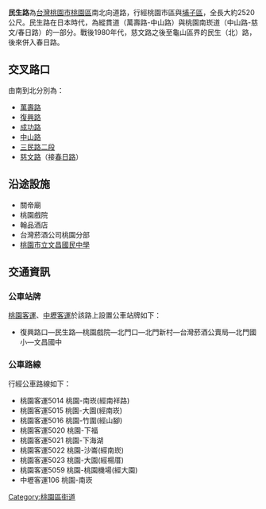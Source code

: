 {{Infobox TwRoad2|
|bgcolorh=darkgreen
|colorh=white
|code=
|name=民生路
|enname=Min-shen Road
|level=一般道路
|length=2.52
|sec=
|lastext=
|line=
|start=[[萬壽路_(桃園市)|萬壽路]]
|end=[[慈文路|慈文路]]
|junc=[[萬壽路_(桃園市)|萬壽路三段]]、[[復興路_(桃園區)|復興路]]<br/>[[成功路_(桃園區)|成功路二段]]、[[中山路_(桃園區)|中山路]]<br/>[[三民路_(桃園區)|三民路二段]]、[[慈文路|慈文路]]
|img=由鴻福寺看桃園市桃園區民生路.jpg
|cap=由[[鴻福寺|鴻福寺]]看民生路
|size=220px
|left=萬壽路
|right=慈文路
|leftlink=萬壽路 (桃園市)
|leftdirection=S
|rightlink=慈文路
|rightdirection=N
|SN=
|SNtype=
|SNNum=
|SN2=
|SN2type=
|SN2Num=
|SN3=
|SN3type=
|SN3Num=
}}

'''民生路'''為[[台灣|台灣]][[桃園市|桃園市]][[桃園區|桃園區]]南北向道路，行經桃園市區與[[埔子區|埔子區]]，全長大約2520公尺。民生路在日本時代，為縱貫道（萬壽路-中山路）與桃園南崁道（中山路-慈文/春日路）的一部分。戰後1980年代，慈文路之後至龜山區界的民生（北）路，後來併入春日路。

== 交叉路口 ==
由南到北分別為：
*[[萬壽路_(桃園市)|萬壽路]]
*[[復興路_(桃園區)|復興路]]
*[[成功路_(桃園區)|成功路]]
*[[中山路_(桃園區)|中山路]]
*[[三民路_(桃園區)|三民路二段]]
*[[慈文路|慈文路]]（接[[春日路|春日路]]）

== 沿途設施 ==
*關帝廟
*桃園戲院
*翰品酒店
*台灣菸酒公司桃園分部
*[[桃園市立文昌國民中學|桃園市立文昌國民中學]]

== 交通資訊 ==

=== 公車站牌 ===
[[桃園客運|桃園客運]]、[[中壢客運|中壢客運]]於該路上設置公車站牌如下：
*復興路口—民生路—桃園戲院—北門口—北門新村—台灣菸酒公賣局—北門國小—文昌國中

=== 公車路線 ===
行經公車路線如下：
*桃園客運5014 桃園-南崁(經南祥路)
*桃園客運5015 桃園-大園(經南崁)
*桃園客運5016 桃園-竹圍(經山腳)
*桃園客運5020 桃園-下福
*桃園客運5021 桃園-下海湖
*桃園客運5022 桃園-沙崙(經南崁)
*桃園客運5023 桃園-大園(經楊厝)
*桃園客運5059 桃園-桃園機場(經大園)
*中壢客運106 桃園-南崁

{{桃園市桃園區重要道路}}

[[Category:桃園區街道|Category:桃園區街道]]


{{TW-road-stub}}